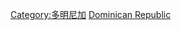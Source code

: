 {{Commons category|Culture of the Dominican Republic}}

[[Category:多明尼加|Category:多明尼加]]
[[Category:北美洲各国文化|Dominican Republic]]